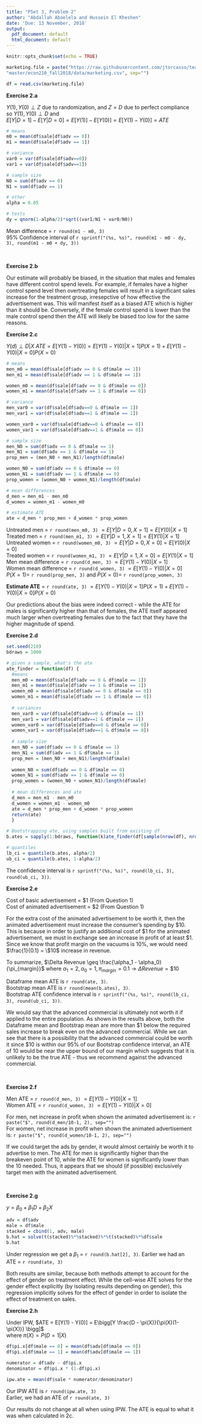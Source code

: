 ```yaml
---
title: "PSet 3, Problem 2"
author: "Abdallah Aboelela and Hussein El Kheshen"
date: 'Due: 13 November, 2018'
output:
  pdf_document: default
  html_document: default
---
```


```r
knitr::opts_chunk$set(echo = TRUE)

marketing.file = paste("https://raw.githubusercontent.com/jtorcasso/teaching/",
"master/econ210_fall2018/data/marketing.csv", sep="")

df = read.csv(marketing.file)
```

**Exercise 2.a**

$Y(1), Y(0) \perp Z$ due to randomization, and $Z = D$ due to perfect compliance  
so  $Y(1), Y(0) \perp D$ and  
$E[Y|D = 1] - E[Y | D = 0] = E[Y(1)] - E[Y(0)] =E[Y(1)-Y(0)] = ATE$  

```r
# means
m0 = mean(df$sale[df$adv == 0])
m1 = mean(df$sale[df$adv == 1])

# variance
var0 = var(df$sale[df$adv==0])
var1 = var(df$sale[df$adv==1])

# sample size
N0 = sum(df$adv == 0)
N1 = sum(df$adv == 1)

# other
alpha = 0.05

# tests
dy = qnorm(1-alpha/2)*sqrt((var1/N1 + var0/N0))
```

Mean difference = `r round(m1 - m0, 3)`  
95% Confidence interval of `r sprintf("(%s, %s)", round(m1 - m0 - dy, 3), round(m1 - m0 + dy, 3))`  

&nbsp;
&nbsp;

**Exercise 2.b**

Our estimate will probably be biased, in the situation that males and females have different control spend levels. For example, if females have a higher control spend level then overtreating females will result in a significant sales increase for the treatment group, irresepctive of how effective the advertisement was. This will manifest itself as a biased ATE which is higher than it should be. Conversely, if the female control spend is lower than the male control spend then the ATE will likely be biased too low for the same reasons.

\pagebreak

**Exercise 2.c**

$Y(d) \perp D|X$
$ATE = E[Y(1)-Y(0)] = E[Y(1)-Y(0)|X = 1]P(X = 1) + E[Y(1)-Y(0)|X = 0]P(X = 0)$

```r
# means
men_m0 = mean(df$sale[df$adv == 0 & df$male == 1]) 
men_m1 = mean(df$sale[df$adv == 1 & df$male == 1])

women_m0 = mean(df$sale[df$adv == 0 & df$male == 0])
women_m1 = mean(df$sale[df$adv == 1 & df$male == 0])

# variance
men_var0 = var(df$sale[df$adv==0 & df$male == 1])
men_var1 = var(df$sale[df$adv==1 & df$male == 1])

women_var0 = var(df$sale[df$adv==0 & df$male == 0])
women_var1 = var(df$sale[df$adv==1 & df$male == 0])

# sample size
men_N0 = sum(df$adv == 0 & df$male == 1)
men_N1 = sum(df$adv == 1 & df$male == 1)
prop_men = (men_N0 + men_N1)/length(df$male)

women_N0 = sum(df$adv == 0 & df$male == 0)
women_N1 = sum(df$adv == 1 & df$male == 0)
prop_women = (women_N0 + women_N1)/length(df$male)

# mean differences
d_men = men_m1 - men_m0
d_women = women_m1 - women_m0

# estimate ATE
ate = d_men * prop_men + d_women * prop_women
```

Untreated men = `r round(men_m0, 3)` $= E[Y|D = 0, X = 1] = E[Y(0)|X=1]$  
Treated men = `r round(men_m1, 3)` $= E[Y|D = 1, X = 1] = E[Y(1)|X=1]$  
Untreated women = `r round(women_m0, 3)` $= E[Y|D = 0, X = 0] = E[Y(0)|X=0]$  
Treated women = `r round(women_m1, 3)` $= E[Y|D = 1, X = 0] = E[Y(1)|X=1]$  
Men mean difference = `r round(d_men, 3)` $=E[Y(1)-Y(0)|X=1]$  
Women mean difference = `r round(d_women, 3)` $=E[Y(1)-Y(0)|X=0]$  
$P(X = 1) =$ `r round(prop_men, 3)` and $P(X = 0) =$ `r round(prop_women, 3)`  

**Estimate ATE** = `r round(ate, 3)` $=E[Y(1)-Y(0)|X=1]P(X=1)+E[Y(1)-Y(0)|X=0]P(X=0)$  

Our predictions about the bias were indeed correct - while the ATE for males is significantly higher than that of females, the ATE itself appeared much larger when overtreating females due to the fact that they have the higher magnitude of spend.
  
\pagebreak

**Exercise 2.d**  

```r
set.seed(210)
bdraws = 1000

# given a sample, what's the ate
ate_finder = function(df) {
  #means
  men_m0 = mean(df$sale[df$adv == 0 & df$male == 1])
  men_m1 = mean(df$sale[df$adv == 1 & df$male == 1])
  women_m0 = mean(df$sale[df$adv == 0 & df$male == 0])
  women_m1 = mean(df$sale[df$adv == 1 & df$male == 0])
  
  # variances
  men_var0 = var(df$sale[df$adv==0 & df$male == 1])
  men_var1 = var(df$sale[df$adv==1 & df$male == 1])
  women_var0 = var(df$sale[df$adv==0 & df$male == 0])
  women_var1 = var(df$sale[df$adv==1 & df$male == 0])
  
  # sample size
  men_N0 = sum(df$adv == 0 & df$male == 1)
  men_N1 = sum(df$adv == 1 & df$male == 1)
  prop_men = (men_N0 + men_N1)/length(df$male)
  
  women_N0 = sum(df$adv == 0 & df$male == 0)
  women_N1 = sum(df$adv == 1 & df$male == 0)
  prop_women = (women_N0 + women_N1)/length(df$male)
  
  # mean differences and ate
  d_men = men_m1 - men_m0
  d_women = women_m1 - women_m0
  ate = d_men * prop_men + d_women * prop_women
  return(ate)
  }

# Bootstrapping ate, using samples built from existing df
b.ates = sapply(1:bdraws, function(k)ate_finder(df[sample(nrow(df), nrow(df), replace = T),]))

# quantiles
lb_ci = quantile(b.ates, alpha/2)
ub_ci = quantile(b.ates, 1-alpha/2)
```

The confidence interval is  `r sprintf("(%s, %s)", round(lb_ci, 3), round(ub_ci, 3))`.

\pagebreak

**Exercise 2.e**  

Cost of basic advertisement = \$1 (From Question 1)  
Cost of animated advertisement = \$2 (From Question 1)

For the extra cost of the animated advertisement to be worth it, then the animated advertisement must increase the consumer's spending by \$10. This is because in order to justify an additional cost of \$1 for the animated advertisement, we must in exchange see an increase in profit of at least \$1. Since we know that profit margin on the vacuums is 10%, we would need $\frac{1}{0.1} = \$10$ increase in revenue.

To summarize, $\Delta Revenue \geq \frac{\alpha_1 - \alpha_0}{\pi_{margin}}$ where $\alpha_1 = 2, \alpha_0 = 1, \pi_{margin} = 0.1 \rightarrow \Delta Revenue = \$10$

Dataframe mean ATE is `r round(ate, 3)`.  
Bootstrap mean ATE is  `r round(mean(b.ates), 3)`.  
Bootstrap ATE confidence interval is  `r sprintf("(%s, %s)", round(lb_ci, 3), round(ub_ci, 3))`.

We would say that the advanced commercial is ultimately not worth it if applied to the entire population. As shown in the results above, both the Dataframe mean and Bootstrap mean are more than \$1 below the required sales increase to break even on the advanced commercial. While we can see that there is a possibility that the advanced commercial could be worth it since \$10 is within our 95% of our Bootstrap confidence interval, an ATE of 10 would be near the upper bound of our margin which suggests that it is unlikely to be the true ATE - thus we recommend against the advanced commercial.

&nbsp;
&nbsp;

**Exercise 2.f**

Men ATE = `r round(d_men, 3)` $=E[Y(1)-Y(0)|X=1]$  
Women ATE = `r round(d_women, 3)` $=E[Y(1)-Y(0)|X=0]$  

For men, net increase in profit when shown the animated advertisement is: `r paste("$", round(d_men/10-1, 2), sep="")`  
For women, net increase in profit when shown the animated advertisement is: `r paste("$", round(d_women/10-1, 2), sep="")`  

If we could target the ads by gender, it would almost certainly be worth it to advertise to men. The ATE for men is significantly higher than the breakeven point of 10, while the ATE for women is significantly lower than the 10 needed. Thus, it appears that we should (if possible) exclusively target men with the animated advertisement.

&nbsp;
&nbsp;

**Exercise 2.g**

$y = \beta_0 + \beta_1D + \beta_2X$

```r
adv = df$adv
male = df$male
stacked = cbind(1, adv, male)
b.hat = solve(t(stacked)%*%stacked)%*%t(stacked)%*%df$sale
b.hat
```

Under regression we get a $\beta_1$ = `r round(b.hat[2], 3)`.
Earlier we had an ATE = `r round(ate, 3)`

Both results are similar, because both methods attempt to account for the effect of gender on treatment effect. While the cell-wise ATE solves for the gender effect explicitly (by isolating results depending on gender), this regression implicitly solves for the effect of gender in order to isolate the effect of treatment on sales. 

\pagebreak

**Exercise 2.h**

Under IPW, $ATE = E[Y(1) - Y(0)] = E\bigg[Y \frac{D - \pi(X)}{\pi(X)(1-\pi(X))} \bigg]$  
where $\pi(X) = P(D = 1|X)$  

```r
df$pi.x[df$male == 0] = mean(df$adv[df$male == 0])
df$pi.x[df$male == 1] = mean(df$adv[df$male == 1])

numerator = df$adv - df$pi.x
denominator = df$pi.x * (1-df$pi.x)

ipw.ate = mean(df$sale * numerator/denominator)
```

Our IPW ATE is `r round(ipw.ate, 3)`  
Earlier, we had an ATE of `r round(ate, 3)`  

Our results do not change at all when using IPW. The ATE is equal to what it was when calculated in 2c.

